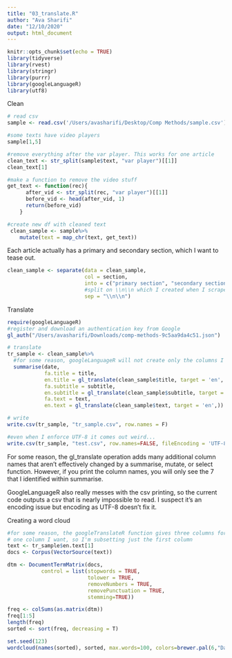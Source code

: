 ```yaml
---
title: "03_translate.R"
author: "Ava Sharifi"
date: "12/10/2020"
output: html_document
---
```


```r
knitr::opts_chunk$set(echo = TRUE)
library(tidyverse)
library(rvest) 
library(stringr)
library(purrr)
library(googleLanguageR)
library(utf8)
```

Clean
```r
# read csv
sample <- read.csv('/Users/avasharifi/Desktop/Comp Methods/sample.csv') 

#some texts have video players
sample[1,5]

#remove everything after the var player. This works for one article
clean_text <- str_split(sample$text, "var player")[[1]]
clean_text[1]

#make a function to remove the video stuff
get_text <- function(rec){
      after_vid <- str_split(rec, "var player")[[1]]
      before_vid <- head(after_vid, 1)
      return(before_vid)
    }

#create new df with cleaned text
 clean_sample <- sample%>%
    mutate(text = map_chr(text, get_text))

```

Each article actually has a primary and secondary section, which I want to tease out.
```r
clean_sample <- separate(data = clean_sample, 
                         col = section, 
                         into = c("primary section", "secondary section"), 
                         #split on \\n\\n which I created when I scraped the data
                         sep = "\\n\\n")
```

Translate
```r
require(googleLanguageR)
#register and download an authentication key from Google
gl_auth("/Users/avasharifi/Downloads/comp-methods-9c5aa9da4c51.json") 

# translate
tr_sample <- clean_sample%>%
  #for some reason, googleLanguageR will not create only the columns I want
  summarise(date,
            fa.title = title, 
            en.title = gl_translate(clean_sample$title, target = 'en', ), 
            fa.subtitle = subtitle, 
            en.subtitle = gl_translate(clean_sample$subtitle, target = 'en', ), 
            fa.text = text, 
            en.text = gl_translate(clean_sample$text, target = 'en',))

# write
write.csv(tr_sample, "tr_sample.csv", row.names = F)

#even when I enforce UTF-8 it comes out weird...
write.csv(tr_sample, "test.csv", row.names=FALSE, fileEncoding = 'UTF-8')
```

For some reason, the gl_translate operation adds many additional column names that aren't effectively changed by a summarise, mutate, or select function. However, if you print the column names, you will only see the 7 that I identified within summarise. 

GoogleLanguageR also really messes with the csv printing, so the current code outputs a csv that is nearly impossible to read. I suspect it's an encoding issue but encoding as UTF-8 doesn't fix it.

Creating a word cloud
```r
#for some reason, the googleTranslateR function gives three columns for every 
# one column I want, so I'm subsetting just the first column
text <- tr_sample$en.text[1]
docs <- Corpus(VectorSource(text))

dtm <- DocumentTermMatrix(docs,
           control = list(stopwords = TRUE,
                          tolower = TRUE,
                          removeNumbers = TRUE,
                          removePunctuation = TRUE,
                          stemming=TRUE))

freq <- colSums(as.matrix(dtm))
freq[1:5]
length(freq)
sorted <- sort(freq, decreasing = T)

set.seed(123)
wordcloud(names(sorted), sorted, max.words=100, colors=brewer.pal(6,"Dark2"))
```
